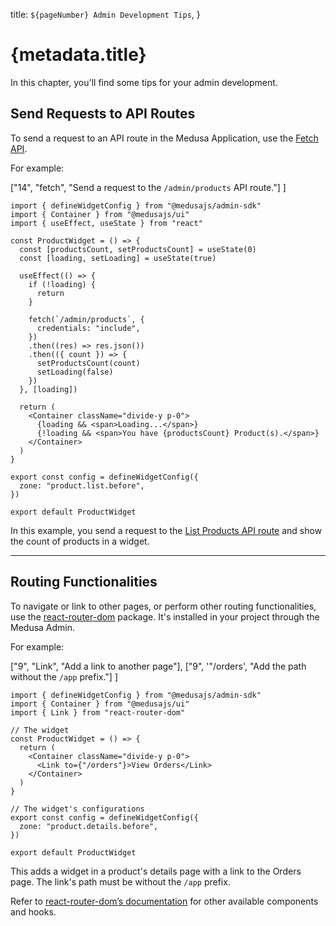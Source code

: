   title: `${pageNumber} Admin Development Tips`,
}

# {metadata.title}

In this chapter, you'll find some tips for your admin development.

## Send Requests to API Routes

To send a request to an API route in the Medusa Application, use the [Fetch API](https://developer.mozilla.org/en-US/docs/Web/API/Fetch_API/Using_Fetch).

For example:

  ["14", "fetch", "Send a request to the `/admin/products` API route."]
]

```tsx title="src/admin/widgets/product-widget.tsx" highlights={fetchHighlights}
import { defineWidgetConfig } from "@medusajs/admin-sdk"
import { Container } from "@medusajs/ui"
import { useEffect, useState } from "react"

const ProductWidget = () => {
  const [productsCount, setProductsCount] = useState(0)
  const [loading, setLoading] = useState(true)

  useEffect(() => {
    if (!loading) {
      return
    }

    fetch(`/admin/products`, {
      credentials: "include",
    })
    .then((res) => res.json())
    .then(({ count }) => {
      setProductsCount(count)
      setLoading(false)
    })
  }, [loading])

  return (
    <Container className="divide-y p-0">
      {loading && <span>Loading...</span>}
      {!loading && <span>You have {productsCount} Product(s).</span>}
    </Container>
  )
}

export const config = defineWidgetConfig({
  zone: "product.list.before",
})

export default ProductWidget
```

In this example, you send a request to the [List Products API route](!api!/admin#products_getproducts) and show the count of products in a widget.

---

## Routing Functionalities

To navigate or link to other pages, or perform other routing functionalities, use the [react-router-dom](https://reactrouter.com/en/main) package. It's installed in your project through the Medusa Admin.

For example:

  ["9", "Link", "Add a link to another page"],
  ["9", '"/orders', "Add the path without the `/app` prefix."]
]

```tsx title="src/admin/widgets/product-widget.tsx" highlights={highlights}
import { defineWidgetConfig } from "@medusajs/admin-sdk"
import { Container } from "@medusajs/ui"
import { Link } from "react-router-dom"

// The widget
const ProductWidget = () => {
  return (
    <Container className="divide-y p-0">
      <Link to={"/orders"}>View Orders</Link>
    </Container>
  )
}

// The widget's configurations
export const config = defineWidgetConfig({
  zone: "product.details.before",
})

export default ProductWidget
```

This adds a widget in a product's details page with a link to the Orders page. The link's path must be without the `/app` prefix.

<Note title="Learn more">

Refer to [react-router-dom’s documentation](https://reactrouter.com/en/main) for other available components and hooks.

</Note>
